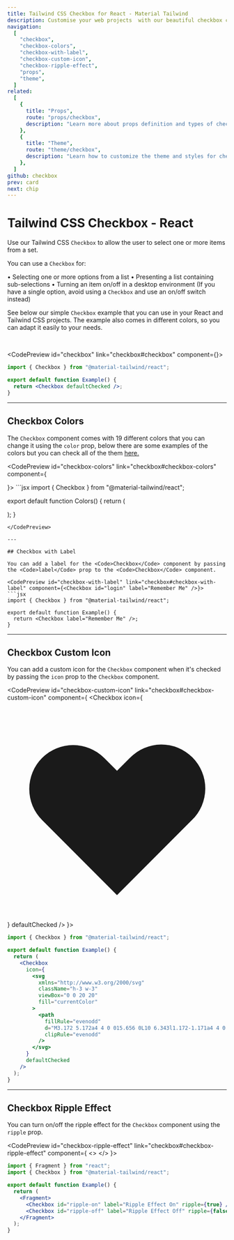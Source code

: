 ```yaml
---
title: Tailwind CSS Checkbox for React - Material Tailwind
description: Customise your web projects  with our beautiful checkbox component for Tailwind CSS and React using Material Design guidelines.
navigation:
  [
    "checkbox",
    "checkbox-colors",
    "checkbox-with-label",
    "checkbox-custom-icon",
    "checkbox-ripple-effect",
    "props",
    "theme",
  ]
related:
  [
    {
      title: "Props",
      route: "props/checkbox",
      description: "Learn more about props definition and types of checkbox component.",
    },
    {
      title: "Theme",
      route: "theme/checkbox",
      description: "Learn how to customize the theme and styles for checkbox component.",
    },
  ]
github: checkbox
prev: card
next: chip
---
```


# Tailwind CSS Checkbox - React

Use our Tailwind CSS <Code>Checkbox</Code> to allow the user to select one or more items from a set.

You can use a <Code>Checkbox</Code> for:

• Selecting one or more options from a list
• Presenting a list containing sub-selections
• Turning an item on/off in a desktop environment (If you have a single option, avoid using a <Code>Checkbox</Code> and use an on/off switch instead)

See below our simple <Code>Checkbox</Code> example that you can use in your React and Tailwind CSS projects. The example also comes in different colors, so you can adapt it easily to your needs.

<br />

<CodePreview id="checkbox" link="checkbox#checkbox" component={<Checkbox defaultChecked />}>
```jsx
import { Checkbox } from "@material-tailwind/react";

export default function Example() {
  return <Checkbox defaultChecked />;
}
```
</CodePreview>

---

## Checkbox Colors

The <Code>Checkbox</Code> component comes with 19 different colors that you can change it using the <Code>color</Code> prop, below there are some examples of the colors but you can check all of the them [here.](#props)

<CodePreview id="checkbox-colors" link="checkbox#checkbox-colors" component={
  <div className="flex w-max gap-4">
    <Checkbox color="blue" defaultChecked />
    <Checkbox color="red" defaultChecked />
    <Checkbox color="green" defaultChecked />
    <Checkbox color="amber" defaultChecked />
    <Checkbox color="teal" defaultChecked />
    <Checkbox color="indigo" defaultChecked />
    <Checkbox color="purple" defaultChecked />
    <Checkbox color="pink" defaultChecked />
  </div>
}>
```jsx
import { Checkbox } from "@material-tailwind/react";

export default function Colors() {
  return (
    <div className="flex w-max gap-4">
      <Checkbox color="blue" defaultChecked />
      <Checkbox color="red" defaultChecked />
      <Checkbox color="green" defaultChecked />
      <Checkbox color="amber" defaultChecked />
      <Checkbox color="teal" defaultChecked />
      <Checkbox color="indigo" defaultChecked />
      <Checkbox color="purple" defaultChecked />
      <Checkbox color="pink" defaultChecked />
    </div>
  );
}
```
</CodePreview>

---

## Checkbox with Label

You can add a label for the <Code>Checkbox</Code> component by passing the <Code>label</Code> prop to the <Code>Checkbox</Code> component.

<CodePreview id="checkbox-with-label" link="checkbox#checkbox-with-label" component={<Checkbox id="login" label="Remember Me" />}>
```jsx
import { Checkbox } from "@material-tailwind/react";

export default function Example() {
  return <Checkbox label="Remember Me" />;
}
```
</CodePreview>

---

## Checkbox Custom Icon

You can add a custom icon for the <Code>Checkbox</Code> component when it's checked by passing the <Code>icon</Code> prop to the <Code>Checkbox</Code> component.

<CodePreview id="checkbox-custom-icon" link="checkbox#checkbox-custom-icon" component={
  <Checkbox
    icon={
      <svg
        xmlns="http://www.w3.org/2000/svg"
        className="h-3 w-3"
        viewBox="0 0 20 20"
        fill="currentColor"
      >
        <path
          fillRule="evenodd"
          d="M3.172 5.172a4 4 0 015.656 0L10 6.343l1.172-1.171a4 4 0 115.656 5.656L10 17.657l-6.828-6.829a4 4 0 010-5.656z"
          clipRule="evenodd"
        />
      </svg>
    }
    defaultChecked
  />
}>
```jsx
import { Checkbox } from "@material-tailwind/react";

export default function Example() {
  return (
    <Checkbox
      icon={
        <svg
          xmlns="http://www.w3.org/2000/svg"
          className="h-3 w-3"
          viewBox="0 0 20 20"
          fill="currentColor"
        >
          <path
            fillRule="evenodd"
            d="M3.172 5.172a4 4 0 015.656 0L10 6.343l1.172-1.171a4 4 0 115.656 5.656L10 17.657l-6.828-6.829a4 4 0 010-5.656z"
            clipRule="evenodd"
          />
        </svg>
      }
      defaultChecked
    />
  );
}
```
</CodePreview>

---

## Checkbox Ripple Effect

You can turn on/off the ripple effect for the <Code>Checkbox</Code> component using the <Code>ripple</Code> prop.

<CodePreview id="checkbox-ripple-effect" link="checkbox#checkbox-ripple-effect" component={
  <>
    <Checkbox id="ripple-on" label="Ripple Effect On" />
    <Checkbox id="ripple-off" label="Ripple Effect Off" ripple={false} />
  </>
}>
```jsx
import { Fragment } from "react";
import { Checkbox } from "@material-tailwind/react";

export default function Example() {
  return (
    <Fragment>
      <Checkbox id="ripple-on" label="Ripple Effect On" ripple={true} />
      <Checkbox id="ripple-off" label="Ripple Effect Off" ripple={false} />
    </Fragment>
  );
}
```
</CodePreview>

<span id="props" className="scroll-mt-48" />
<span id="theme" className="scroll-mt-48" />
